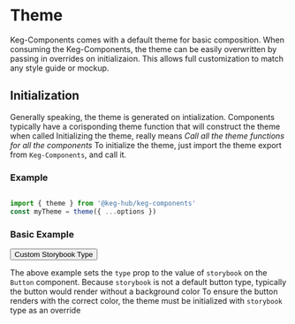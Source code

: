 <!--- Theme.stories.mdx -->




<Meta title="Theme" />

# Theme

Keg-Components comes with a default theme for basic composition.
When consuming the Keg-Components, the theme can be easily overwritten by passing in overrides on initializaion.
This allows full customization to match any style guide or mockup.

## Initialization
Generally speaking, the theme is generated on intialization.
Components typically have a corisponding theme function that will construct the theme when called
Initializing the theme, really means *Call all the theme functions for all the components*
To initialize the theme, just import the theme export from `Keg-Components`, and call it.

### Example
```js

import { theme } from '@keg-hub/keg-components'
const myTheme = theme({ ...options })

```


### Basic Example

<Preview>
  <Story name="Basic">
    <Button type={'storybook'} >
      <View style={{ textAlign: 'center' }} >
        <Text style={{ color: '#FFF' }} >
          Custom Storybook Type
        </Text>
      </View>
    </Button>
  </Story>
</Preview>

The above example sets the `type` prop to the value of `storybook` on the `Button` component.
Because `storybook` is not a default button type, typically the button would render without a background color
To ensure the button renders with the correct color, the theme must be initialized with `storybook` type as an override

